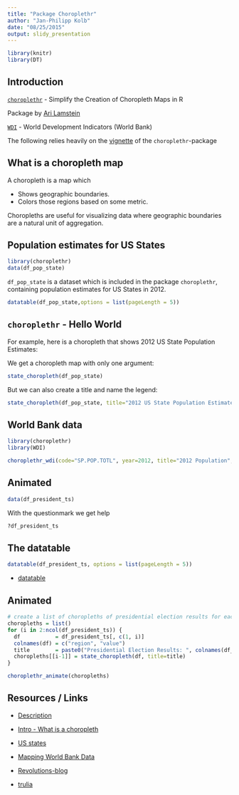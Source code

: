 ```yaml
---
title: "Package Choroplethr"
author: "Jan-Philipp Kolb"
date: "08/25/2015"
output: slidy_presentation
---
```


```r
library(knitr)
library(DT)
```

## Introduction

[`choroplethr`](https://cran.r-project.org/web/packages/choroplethr/index.html) - Simplify the Creation of Choropleth Maps in R

Package by [Ari Lamstein](http://www.arilamstein.com/)

[`WDI`](https://cran.r-project.org/web/packages/WDI/index.html)
- World Development Indicators (World Bank)

The following relies heavily on the [vignette](https://cran.r-project.org/web/packages/choroplethr/index.html) of the `choroplethr`-package

## What is a choropleth map

A choropleth is a map which

- Shows geographic boundaries.
- Colors those regions based on some metric.

Choropleths are useful for visualizing data where geographic boundaries are a natural unit of aggregation. 

## Population estimates for US States

```r
library(choroplethr)
data(df_pop_state)
```

`df_pop_state` is a dataset which is included in the package `choroplethr`, containing population estimates for US States in 2012.

```r
datatable(df_pop_state,options = list(pageLength = 5))
```

## `choroplethr` - Hello World

For example, here is a choropleth that shows 2012 US State Population Estimates:

We get a choropleth map with only one argument:

```r
state_choropleth(df_pop_state)
```


But we can also create a title and name the legend:

```r
state_choropleth(df_pop_state, title="2012 US State Population Estimates", legend="Population")
```


## World Bank data

```r
library(choroplethr)
library(WDI) 

choroplethr_wdi(code="SP.POP.TOTL", year=2012, title="2012 Population", num_colors=1)
```

## Animated

```r
data(df_president_ts)
```

With the questionmark we get help

```r
?df_president_ts
```


## The datatable

```r
datatable(df_president_ts, options = list(pageLength = 5))
```

- [datatable](http://www.htmlwidgets.org/showcase_datatables.html)

## Animated 

```r
# create a list of choropleths of presidential election results for each year
choropleths = list()
for (i in 2:ncol(df_president_ts)) {
  df           = df_president_ts[, c(1, i)]
  colnames(df) = c("region", "value")
  title        = paste0("Presidential Election Results: ", colnames(df_president_ts)[i])
  choropleths[[i-1]] = state_choropleth(df, title=title)
}
```

```r
choroplethr_animate(choropleths)
```

## Resources / Links

- [Description](http://radar.oreilly.com/2014/01/new-choropleth-package-in-r.html)

- [Intro - What is a choropleth](https://cran.r-project.org/web/packages/choroplethr/vignettes/a-introduction.html)

- [US states](https://cran.r-project.org/web/packages/choroplethr/vignettes/b-state-choropleth.html)

- [Mapping World Bank Data](https://cran.r-project.org/web/packages/choroplethr/vignettes/f-world-bank-data.html)

- [Revolutions-blog](http://blog.revolutionanalytics.com/2014/01/easy-data-maps-with-r-the-choroplethr-package-.html)

- [trulia](http://www.trulia.com/tech/2014/01/15/the-choroplethr-package-for-r/)


